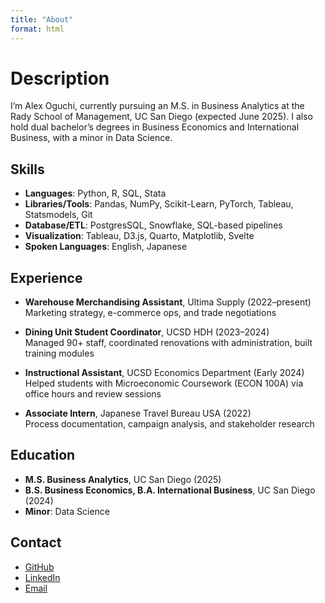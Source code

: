 ```yaml
---
title: "About"
format: html
---
```


# Description

I'm Alex Oguchi, currently pursuing an M.S. in Business Analytics at the Rady School of Management, UC San Diego (expected June 2025). I also hold dual bachelor's degrees in Business Economics and International Business, with a minor in Data Science.

## Skills

- **Languages**: Python, R, SQL, Stata  
- **Libraries/Tools**: Pandas, NumPy, Scikit-Learn, PyTorch, Tableau, Statsmodels, Git  
- **Database/ETL**: PostgresSQL, Snowflake, SQL-based pipelines  
- **Visualization**: Tableau, D3.js, Quarto, Matplotlib, Svelte  
- **Spoken Languages**: English, Japanese  

## Experience

- **Warehouse Merchandising Assistant**, Ultima Supply (2022–present)  
  Marketing strategy, e-commerce ops, and trade negotiations  

- **Dining Unit Student Coordinator**, UCSD HDH (2023–2024)  
  Managed 90+ staff, coordinated renovations with administration, built training modules

- **Instructional Assistant**, UCSD Economics Department (Early 2024)
  Helped students with Microeconomic Coursework (ECON 100A) via office hours and review sessions

- **Associate Intern**, Japanese Travel Bureau USA (2022)  
  Process documentation, campaign analysis, and stakeholder research  

## Education

- **M.S. Business Analytics**, UC San Diego (2025)  
- **B.S. Business Economics, B.A. International Business**, UC San Diego (2024)  
- **Minor**: Data Science

## Contact

- [GitHub](https://github.com/raoguchi)  
- [LinkedIn](https://www.linkedin.com/in/ryosuke-oguchi-06369520a/)  
- [Email](mailto:alexoguchi@gmail.com)
